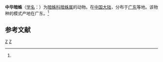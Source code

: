 {{Speciesbox
| taxon = Amaurobius chinensicus
| binomial_authority = (Strand, 1907)<ref name='id14053'>{{cite web| url =http://www.bioinfo.cn/db05/BjdwSpecies.php?action=view&id=14053| title =中华暗蛛| work =《中国动物物种编目数据库》| publisher =中国科学院微生物研究所| author =中国科学院动物研究所| accessdate =2009-04-28| deadurl =yes| archiveurl =https://web.archive.org/web/20131203122335/http://www.bioinfo.cn/db05/BjdwSpecies.php?action=view| archivedate =2013-12-03}}</ref>
}}

'''中华暗蛛'''（[[学名|学名]]：{{lang|la|''Amaurobius chinensicus''}}）为[[暗蛛科|暗蛛科]][[暗蛛属|暗蛛属]]的动物。在[[中国大陆|中国大陆]]，分布于[[广东|广东]]等地。该物种的模式产地在广东。<ref name='id14053'/>

== 参考文献 ==
{{reflist}}

{{蜘蛛小作品}}

{{Taxonbar}}
[[Category:_1907年描述的动物|Z]]
[[Category:暗蛛属|Z]]